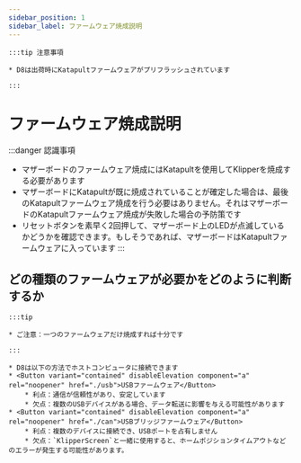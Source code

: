 ```yaml
---
sidebar_position: 1
sidebar_label: ファームウェア焼成説明
---
```





    :::tip 注意事項

    * D8は出荷時にKatapultファームウェアがプリフラッシュされています

    :::


# ファームウェア焼成説明

:::danger 認識事項
* マザーボードのファームウェア焼成にはKatapultを使用してKlipperを焼成する必要があります
* マザーボードにKatapultが既に焼成されていることが確定した場合は、最後のKatapultファームウェア焼成を行う必要はありません。それはマザーボードのKatapultファームウェア焼成が失敗した場合の予防策です
* リセットボタンを素早く2回押して、マザーボード上のLEDが点滅しているかどうかを確認できます。もしそうであれば、マザーボードはKatapultファームウェアに入っています
:::

## どの種類のファームウェアが必要かをどのように判断するか

    :::tip

    * ご注意：一つのファームウェアだけ焼成すれば十分です

    :::
    
    * D8は以下の方法でホストコンピュータに接続できます
    * <Button variant="contained" disableElevation component="a" rel="noopener" href="./usb">USBファームウェア</Button>
        * 利点：通信が信頼性があり、安定しています
        * 欠点：複数のUSBデバイスがある場合、データ転送に影響を与える可能性があります
    * <Button variant="contained" disableElevation component="a" rel="noopener" href="./can">USBブリッジファームウェア</Button>
        * 利点：複数のデバイスに接続でき、USBポートを占有しません
        * 欠点：`KlipperScreen`と一緒に使用すると、ホームポジションタイムアウトなどのエラーが発生する可能性があります。
